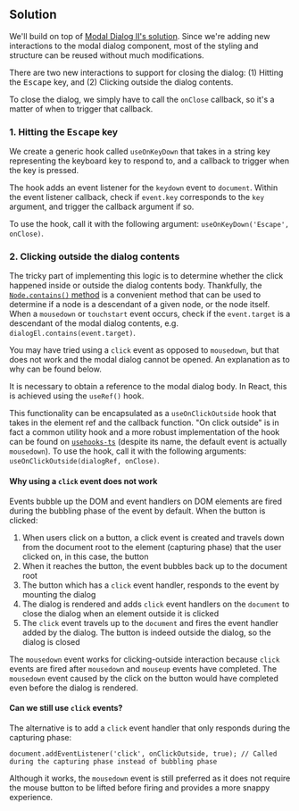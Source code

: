 ## Solution

We'll build on top of [Modal Dialog II's solution](/questions/user-interface/modal-dialog-ii/solution). Since we're adding new interactions to the modal dialog component, most of the styling and structure can be reused without much modifications.

There are two new interactions to support for closing the dialog: (1) Hitting the <kbd>Escape</kbd> key, and (2) Clicking outside the dialog contents.

To close the dialog, we simply have to call the `onClose` callback, so it's a matter of when to trigger that callback.

### 1. Hitting the <kbd>Escape</kbd> key

We create a generic hook called `useOnKeyDown` that takes in a string key representing the keyboard key to respond to, and a callback to trigger when the key is pressed.

The hook adds an event listener for the `keydown` event to `document`. Within the event listener callback, check if `event.key` corresponds to the `key` argument, and trigger the callback argument if so.

To use the hook, call it with the following argument: `useOnKeyDown('Escape', onClose)`.

### 2. Clicking outside the dialog contents

The tricky part of implementing this logic is to determine whether the click happened inside or outside the dialog contents body. Thankfully, the [`Node.contains()` method](https://developer.mozilla.org/en-US/docs/Web/API/Node/contains) is a convenient method that can be used to determine if a node is a descendant of a given node, or the node itself. When a `mousedown` or `touchstart` event occurs, check if the `event.target` is a descendant of the modal dialog contents, e.g. `dialogEl.contains(event.target)`.

You may have tried using a `click` event as opposed to `mousedown`, but that does not work and the modal dialog cannot be opened. An explanation as to why can be found below.

It is necessary to obtain a reference to the modal dialog body. In React, this is achieved using the `useRef()` hook.

This functionality can be encapsulated as a `useOnClickOutside` hook that takes in the element ref and the callback function. "On click outside" is in fact a common utility hook and a more robust implementation of the hook can be found on [`usehooks-ts`](https://usehooks-ts.com/react-hook/use-on-click-outside#hook) (despite its name, the default event is actually `mousedown`). To use the hook, call it with the following arguments: `useOnClickOutside(dialogRef, onClose)`.

#### Why using a `click` event does not work

Events bubble up the DOM and event handlers on DOM elements are fired during the bubbling phase of the event by default. When the button is clicked:

1. When users click on a button, a click event is created and travels down from the document root to the element (capturing phase) that the user clicked on, in this case, the button
2. When it reaches the button, the event bubbles back up to the document root
3. The button which has a `click` event handler, responds to the event by mounting the dialog
4. The dialog is rendered and adds `click` event handlers on the `document` to close the dialog when an element outside it is clicked
5. The `click` event travels up to the `document` and fires the event handler added by the dialog. The button is indeed outside the dialog, so the dialog is closed

The `mousedown` event works for clicking-outside interaction because `click` events are fired after `mousedown` and `mouseup` events have completed. The `mousedown` event caused by the click on the button would have completed even before the dialog is rendered.

#### Can we still use `click` events?

The alternative is to add a `click` event handler that only responds during the capturing phase:

```
document.addEventListener('click', onClickOutside, true); // Called during the capturing phase instead of bubbling phase
```

Although it works, the `mousedown` event is still preferred as it does not require the mouse button to be lifted before firing and provides a more snappy experience.
